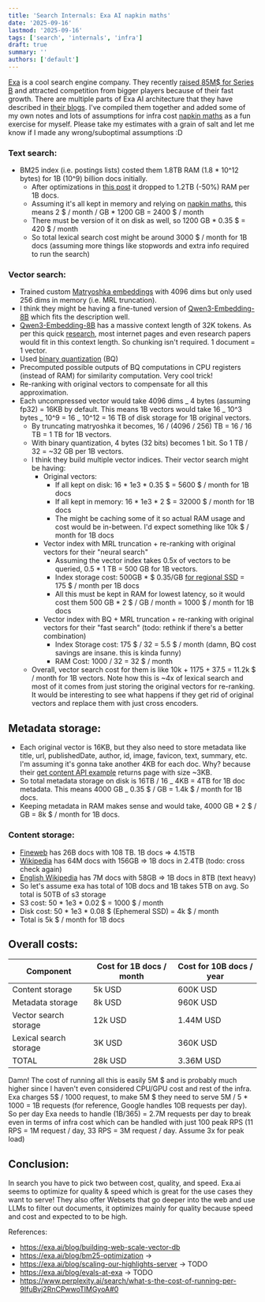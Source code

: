 ```yaml
---
title: 'Search Internals: Exa AI napkin maths'
date: '2025-09-16'
lastmod: '2025-09-16'
tags: ['search', 'internals', 'infra']
draft: true
summary: ''
authors: ['default']
---
```


[Exa](https://exa.ai/) is a cool search engine company. They recently [raised 85M\$ for Series B](https://exa.ai/blog/announcing-series-b) and attracted competition from bigger players because of their fast growth. There are multiple parts of Exa AI architecture that they have described in [their blogs](https://exa.ai/blog). I've compiled them together and added some of my own notes and lots of assumptions for infra cost [napkin maths](https://www.youtube.com/watch?v=IxkSlnrRFqc) as a fun exercise for myself. Please take my estimates with a grain of salt and let me know if I made any wrong/suboptimal assumptions :D

### Text search:

- BM25 index (i.e. postings lists) costed them 1.8TB RAM (1.8 \* 10^12 bytes) for 1B (10^9) billion docs initially.
  - After optimizations in [this post](https://exa.ai/blog/bm25-optimization) it dropped to 1.2TB (-50%) RAM per 1B docs.
  - Assuming it's all kept in memory and relying on [napkin maths](https://github.com/sirupsen/napkin-math), this means 2 \$ / month / GB \* 1200 GB = 2400 \$ / month
  - There must be version of it on disk as well, so 1200 GB \* 0.35 \$ = 420 \$ / month
  - So total lexical search cost might be around 3000 \$ / month for 1B docs (assuming more things like stopwords and extra info required to run the search)

### Vector search:

- Trained custom [Matryoshka embeddings](https://huggingface.co/blog/matryoshka) with 4096 dims but only used 256 dims in memory (i.e. MRL truncation).
- I think they might be having a fine-tuned version of [Qwen3-Embedding-8B](https://huggingface.co/Qwen/Qwen3-Embedding-8B) which fits the description well.
- [Qwen3-Embedding-8B](https://huggingface.co/Qwen/Qwen3-Embedding-8B) has a massive context length of 32K tokens. As per this quick [research](https://www.perplexity.ai/search/average-words-per-page-on-the-qjaJmyDVQ823yG.lh.Ba3g#0), most internet pages and even research papers would fit in this context length. So chunking isn't required. 1 document = 1 vector.
- Used [binary quantization](https://qdrant.tech/articles/binary-quantization/) (BQ)
- Precomputed possible outputs of BQ computations in CPU registers (instead of RAM) for similarity computation. Very cool trick!
- Re-ranking with original vectors to compensate for all this approximation.
- Each uncompressed vector would take 4096 dims _ 4 bytes (assuming fp32) = 16KB by default. This means 1B vectors would take 16 _ 10^3 bytes _ 10^9 = 16 _ 10^12 = 16 TB of disk storage for 1B original vectors.
  - By truncating matryoshka it becomes, 16 / (4096 / 256) TB = 16 / 16 TB = 1 TB for 1B vectors.
  - With binary quantization, 4 bytes (32 bits) becomes 1 bit. So 1 TB / 32 = ~32 GB per 1B vectors.
  - I think they build multiple vector indices. Their vector search might be having:
    - Original vectors:
      - If all kept on disk: 16 \* 1e3 \* 0.35 \$ = 5600 \$ / month for 1B docs
      - If all kept in memory: 16 \* 1e3 \* 2 \$ = 32000 \$ / month for 1B docs
      - The might be caching some of it so actual RAM usage and cost would be in-between. I'd expect something like 10k \$ / month for 1B docs
    - Vector index with MRL truncation + re-ranking with original vectors for their "neural search"
      - Assuming the vector index takes 0.5x of vectors to be queried, 0.5 \* 1 TB = 500 GB for 1B vectors.
      - Index storage cost: 500GB \* \$ 0.35/GB [for regional SSD](https://github.com/sirupsen/napkin-math) = 175 \$ / month per 1B docs
      - All this must be kept in RAM for lowest latency, so it would cost them 500 GB \* 2 \$ / GB / month = 1000 \$ / month for 1B docs
    - Vector index with BQ + MRL truncation + re-ranking with original vectors for their "fast search" (todo: rethink if there's a better combination)
      - Index Storage cost: 175 \$ / 32 = 5.5 \$ / month (damn, BQ cost savings are insane. this is kinda funny)
      - RAM Cost: 1000 / 32 = 32 \$ / month
  - Overall, vector search cost for them is like 10k + 1175 + 37.5 = 11.2k \$ / month for 1B vectors. Note how this is ~4x of lexical search and most of it comes from just storing the original vectors for re-ranking. It would be interesting to see what happens if they get rid of original vectors and replace them with just cross encoders.

## Metadata storage:

- Each original vector is 16KB, but they also need to store metadata like title, url, publishedDate, author, id, image, favicon, text, summary, etc. I'm assuming it's gonna take another 4KB for each doc. Why? because their [get content API example](https://docs.exa.ai/reference/get-contents) returns page with size ~3KB.
- So total metadata storage on disk is 16TB / 16 _ 4KB = 4TB for 1B doc metadata. This means 4000 GB _ 0.35 \$ / GB = 1.4k \$ / month for 1B docs.
- Keeping metadata in RAM makes sense and would take, 4000 GB \* 2 \$ / GB = 8k \$ / month for 1B docs.

### Content storage:

- [Fineweb](https://huggingface.co/datasets/HuggingFaceFW/fineweb) has 26B docs with 108 TB. 1B docs => 4.15TB
- [Wikipedia](https://www.perplexity.ai/search/number-of-pages-and-size-of-wi-Y8GkQm8hQlKfgm8YcAJxAA#0) has 64M docs with 156GB => 1B docs in 2.4TB (todo: cross check again)
- [English Wikipedia](https://en.wikipedia.org/wiki/Wikipedia:Statistics#Articles) has 7M docs with 58GB => 1B docs in 8TB (text heavy)
- So let's assume exa has total of 10B docs and 1B takes 5TB on avg. So total is 50TB of s3 storage
- S3 cost: 50 \* 1e3 \* 0.02 \$ = 1000 \$ / month
- Disk cost: 50 \* 1e3 \* 0.08 \$ (Ephemeral SSD) = 4k \$ / month
- Total is 5k \$ / month for 1B docs

## Overall costs:

| Component              | Cost for 1B docs / month | Cost for 10B docs / year |
| ---------------------- | ------------------------ | ------------------------ |
| Content storage        | 5k USD                   | 600K USD                 |
| Metadata storage       | 8k USD                   | 960K USD                 |
| Vector search storage  | 12k USD                  | 1.44M USD                |
| Lexical search storage | 3K USD                   | 360K USD                 |
| TOTAL                  | 28k USD                  | 3.36M USD                |

Damn! The cost of running all this is easily 5M \$ and is probably much higher since I haven't even considered CPU/GPU cost and rest of the infra. Exa charges 5\$ / 1000 request, to make 5M \$ they need to serve 5M / 5 \* 1000 = 1B requests (for reference, Google handles 10B requests per day). So per day Exa needs to handle (1B/365) = 2.7M requests per day to break even in terms of infra cost which can be handled with just 100 peak RPS (11 RPS = 1M request / day, 33 RPS = 3M request / day. Assume 3x for peak load)

## Conclusion:

In search you have to pick two between cost, quality, and speed. Exa.ai seems to optimize for quality & speed which is great for the use cases they want to serve! They also offer Websets that go deeper into the web and use LLMs to filter out documents, it optimizes mainly for quality because speed and cost and expected to to be high.

References:

- https://exa.ai/blog/building-web-scale-vector-db
- https://exa.ai/blog/bm25-optimization ->
- https://exa.ai/blog/scaling-our-highlights-server -> TODO
- https://exa.ai/blog/evals-at-exa -> TODO
- https://www.perplexity.ai/search/what-s-the-cost-of-running-per-9IfuBvj2RnCPwwoTlMGyoA#0
